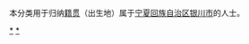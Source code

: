 {{Catnav|頁面分類|各種主題的頁面分類|依中国各省来作的分类|各地中国人|宁夏人}}
{{Catnav|頁面分類|人物|各國人物|中国人|各地中国人|宁夏人}}

本分类用于归纳[[籍贯|籍贯]]（出生地）属于[[宁夏回族自治区|宁夏回族自治区]][[银川市|银川市]]的人士。

[[Category:宁夏人|*]]
[[Category:银川|*]]